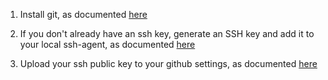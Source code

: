 
1. Install git, as documented [here](https://git-scm.com/book/en/v2/Getting-Started-Installing-Git)

2. If you don't already have an ssh key, generate an SSH key and add it to your local ssh-agent, as documented [here](
https://docs.github.com/en/authentication/connecting-to-github-with-ssh/generating-a-new-ssh-key-and-adding-it-to-the-ssh-agent#generating-a-new-ssh-key
)

3. Upload your ssh public key to your github settings, as documented [here](
https://docs.github.com/en/authentication/connecting-to-github-with-ssh/adding-a-new-ssh-key-to-your-github-account
)
